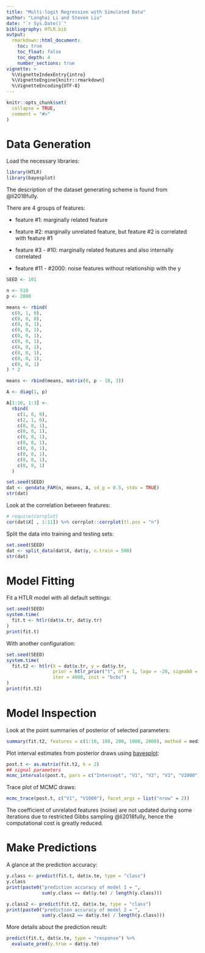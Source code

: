 ```yaml
---
title: "Multi-logit Regression with Simulated Data"
author: "Longhai Li and Steven Liu"
date: "`r Sys.Date()`"
bibliography: HTLR.bib
output:
  rmarkdown::html_document:
    toc: true
    toc_float: false
    toc_depth: 4
    number_sections: true
vignette: >
  %\VignetteIndexEntry{intro}
  %\VignetteEngine{knitr::rmarkdown}
  %\VignetteEncoding{UTF-8}
---
```


```r
knitr::opts_chunk$set(
  collapse = TRUE,
  comment = "#>"
)
```

# Data Generation

Load the necessary libraries:

```r
library(HTLR)
library(bayesplot)
```

The description of the dataset generating scheme is found from @li2018fully.

There are 4 groups of features:

* feature #1: marginally related feature
 
* feature #2: marginally unrelated feature, but feature #2 is correlated with feature #1

* feature #3 - #10: marginally related features and also internally correlated

* feature #11 - #2000: noise features without relationship with the y

```r
SEED <- 101

n <- 510
p <- 2000

means <- rbind(
  c(0, 1, 0),
  c(0, 0, 0),
  c(0, 0, 1),
  c(0, 0, 1),
  c(0, 0, 1),
  c(0, 0, 1),
  c(0, 0, 1),
  c(0, 0, 1),
  c(0, 0, 1),
  c(0, 0, 1)
) * 2

means <- rbind(means, matrix(0, p - 10, 3))

A <- diag(1, p)

A[1:10, 1:3] <-
  rbind(
    c(1, 0, 0),
    c(2, 1, 0),
    c(0, 0, 1),
    c(0, 0, 1),
    c(0, 0, 1),
    c(0, 0, 1),
    c(0, 0, 1),
    c(0, 0, 1),
    c(0, 0, 1),
    c(0, 0, 1)
  )

set.seed(SEED)
dat <- gendata_FAM(n, means, A, sd_g = 0.5, stdx = TRUE)
str(dat)
```

Look at the correlation between features:
```r
# require(corrplot)
cor(dat$X[ , 1:11]) %>% corrplot::corrplot(tl.pos = "n")
```

Split the data into training and testing sets:
```r
set.seed(SEED)
dat <- split_data(dat$X, dat$y, n.train = 500)
str(dat)
```

# Model Fitting

Fit a HTLR model with all default settings:
```r
set.seed(SEED)
system.time(
  fit.t <- htlr(dat$x.tr, dat$y.tr)
)
print(fit.t)
```

With another configuration:
```r
set.seed(SEED)
system.time(
  fit.t2 <- htlr(X = dat$x.tr, y = dat$y.tr, 
                 prior = htlr_prior("t", df = 1, logw = -20, sigmab0 = 1500), 
                 iter = 4000, init = "bcbc")
)
print(fit.t2)
```

# Model Inspection 

Look at the point summaries of posterior of selected parameters:
```r
summary(fit.t2, features = c(1:10, 100, 200, 1000, 2000), method = median)
```

Plot interval estimates from posterior draws using [bayesplot](https://mc-stan.org/bayesplot/index.html):
```r
post.t <- as.matrix(fit.t2, k = 2)
## signal parameters
mcmc_intervals(post.t, pars = c("Intercept", "V1", "V2", "V3", "V1000"))
```

Trace plot of MCMC draws:
```r
mcmc_trace(post.t, c("V1", "V1000"), facet_args = list("nrow" = 2))
```

The coefficient of unrelated features (noise) are not updated during some iterations due to restricted Gibbs sampling @li2018fully, hence the computational cost is greatly reduced.

# Make Predictions

A glance at the prediction accuracy:
```r
y.class <- predict(fit.t, dat$x.te, type = "class")
y.class
print(paste0("prediction accuracy of model 1 = ", 
             sum(y.class == dat$y.te) / length(y.class)))

y.class2 <- predict(fit.t2, dat$x.te, type = "class")
print(paste0("prediction accuracy of model 2 = ", 
             sum(y.class2 == dat$y.te) / length(y.class)))

```

More details about the prediction result: 
```r
predict(fit.t, dat$x.te, type = "response") %>%
  evaluate_pred(y.true = dat$y.te)
```

